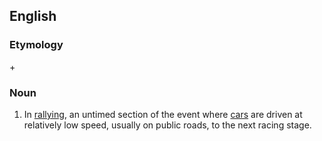 ==English==

===Etymology===
{{term|transport}} + {{term|stage}}

===Noun===
{{infl|en|noun|head=[[transport]] [[stage]]}}

# {{auto racing}} In [[rallying]], an untimed section of the event where [[cars]] are driven at relatively low speed, usually on public roads, to the next racing stage.